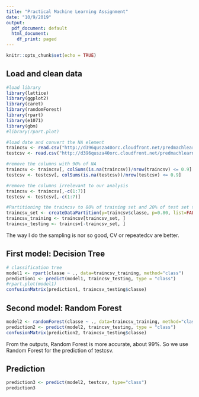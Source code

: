---
title: "Practical Machine Learning Assignment"
date: "10/9/2019"
output:
  pdf_document: default
  html_document:
    df_print: paged
---

```{r setup, include=FALSE}
knitr::opts_chunk$set(echo = TRUE)
```

## Load and clean data


```{r}
#load library
library(lattice)
library(ggplot2)
library(caret)
library(randomForest)
library(rpart)
library(e1071)
library(gbm)
#library(rpart.plot)

#load date and convert the NA element
traincsv <- read.csv("http://d396qusza40orc.cloudfront.net/predmachlearn/pml-training.csv", na.strings=c("NA","#DIV/0!",""))
testcsv <- read.csv("http://d396qusza40orc.cloudfront.net/predmachlearn/pml-testing.csv", na.strings=c("NA","#DIV/0!",""))

#remove the columns with 90% of NA
traincsv <- traincsv[, colSums(is.na(traincsv))/nrow(traincsv) <= 0.9]
testcsv <- testcsv[, colSums(is.na(testcsv))/nrow(testcsv) <= 0.9]

#remove the columns irrelevant to our analysis
traincsv <- traincsv[,-c(1:7)]
testcsv <- testcsv[,-c(1:7)]

#Partitioning the traincsv to 80% of training set and 20% of test set to estimate the model error
traincsv_set <- createDataPartition(y=traincsv$classe, p=0.80, list=FALSE)
traincsv_training <- traincsv[traincsv_set, ] 
traincsv_testing <- traincsv[-traincsv_set, ]
```
The way I do the sampling is nor so good, CV or repeatedcv are better. 

## First model: Decision Tree


```{r}
# classification tree
model1 <- rpart(classe ~ ., data=traincsv_training, method="class")
prediction1 <- predict(model1, traincsv_testing, type = "class")
#rpart.plot(model1)
confusionMatrix(prediction1, traincsv_testing$classe)
```

## Second model: Random Forest
```{r}
model2 <- randomForest(classe ~ ., data=traincsv_training, method="class")
prediction2 <- predict(model2, traincsv_testing, type = "class")
confusionMatrix(prediction2, traincsv_testing$classe)
```

From the outputs, Random Forest is more accurate, about 99%. So we use Random Forest for the prediction of testcsv. 

## Prediction
```{r}
prediction3 <- predict(model2, testcsv, type="class")
prediction3
```

